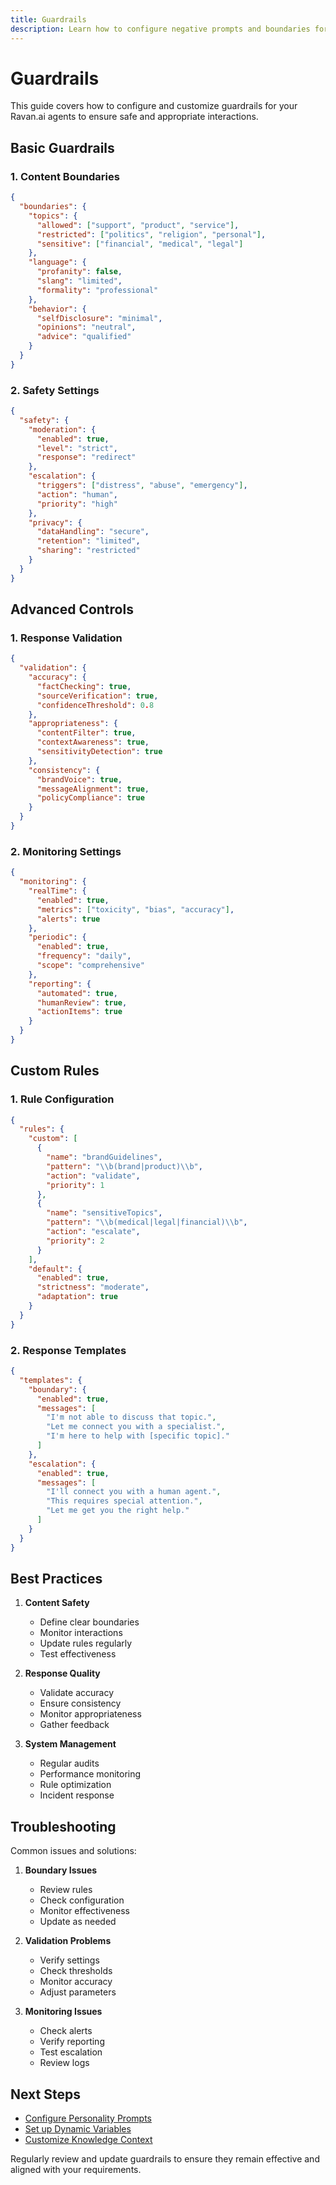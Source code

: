 ```yaml
---
title: Guardrails
description: Learn how to configure negative prompts and boundaries for your AI agents
---
```


# Guardrails

This guide covers how to configure and customize guardrails for your Ravan.ai agents to ensure safe and appropriate interactions.

## Basic Guardrails

### 1. Content Boundaries

```json
{
  "boundaries": {
    "topics": {
      "allowed": ["support", "product", "service"],
      "restricted": ["politics", "religion", "personal"],
      "sensitive": ["financial", "medical", "legal"]
    },
    "language": {
      "profanity": false,
      "slang": "limited",
      "formality": "professional"
    },
    "behavior": {
      "selfDisclosure": "minimal",
      "opinions": "neutral",
      "advice": "qualified"
    }
  }
}
```

### 2. Safety Settings

```json
{
  "safety": {
    "moderation": {
      "enabled": true,
      "level": "strict",
      "response": "redirect"
    },
    "escalation": {
      "triggers": ["distress", "abuse", "emergency"],
      "action": "human",
      "priority": "high"
    },
    "privacy": {
      "dataHandling": "secure",
      "retention": "limited",
      "sharing": "restricted"
    }
  }
}
```

## Advanced Controls

### 1. Response Validation

```json
{
  "validation": {
    "accuracy": {
      "factChecking": true,
      "sourceVerification": true,
      "confidenceThreshold": 0.8
    },
    "appropriateness": {
      "contentFilter": true,
      "contextAwareness": true,
      "sensitivityDetection": true
    },
    "consistency": {
      "brandVoice": true,
      "messageAlignment": true,
      "policyCompliance": true
    }
  }
}
```

### 2. Monitoring Settings

```json
{
  "monitoring": {
    "realTime": {
      "enabled": true,
      "metrics": ["toxicity", "bias", "accuracy"],
      "alerts": true
    },
    "periodic": {
      "enabled": true,
      "frequency": "daily",
      "scope": "comprehensive"
    },
    "reporting": {
      "automated": true,
      "humanReview": true,
      "actionItems": true
    }
  }
}
```

## Custom Rules

### 1. Rule Configuration

```json
{
  "rules": {
    "custom": [
      {
        "name": "brandGuidelines",
        "pattern": "\\b(brand|product)\\b",
        "action": "validate",
        "priority": 1
      },
      {
        "name": "sensitiveTopics",
        "pattern": "\\b(medical|legal|financial)\\b",
        "action": "escalate",
        "priority": 2
      }
    ],
    "default": {
      "enabled": true,
      "strictness": "moderate",
      "adaptation": true
    }
  }
}
```

### 2. Response Templates

```json
{
  "templates": {
    "boundary": {
      "enabled": true,
      "messages": [
        "I'm not able to discuss that topic.",
        "Let me connect you with a specialist.",
        "I'm here to help with [specific topic]."
      ]
    },
    "escalation": {
      "enabled": true,
      "messages": [
        "I'll connect you with a human agent.",
        "This requires special attention.",
        "Let me get you the right help."
      ]
    }
  }
}
```

## Best Practices

1. **Content Safety**
   - Define clear boundaries
   - Monitor interactions
   - Update rules regularly
   - Test effectiveness

2. **Response Quality**
   - Validate accuracy
   - Ensure consistency
   - Monitor appropriateness
   - Gather feedback

3. **System Management**
   - Regular audits
   - Performance monitoring
   - Rule optimization
   - Incident response

## Troubleshooting

Common issues and solutions:

1. **Boundary Issues**
   - Review rules
   - Check configuration
   - Monitor effectiveness
   - Update as needed

2. **Validation Problems**
   - Verify settings
   - Check thresholds
   - Monitor accuracy
   - Adjust parameters

3. **Monitoring Issues**
   - Check alerts
   - Verify reporting
   - Test escalation
   - Review logs

## Next Steps

- [Configure Personality Prompts](/configuration/personality-prompts)
- [Set up Dynamic Variables](/configuration/dynamic-variables)
- [Customize Knowledge Context](/configuration/knowledge-context)

<Callout type="warning">
  Regularly review and update guardrails to ensure they remain effective and aligned with your requirements.
</Callout> 